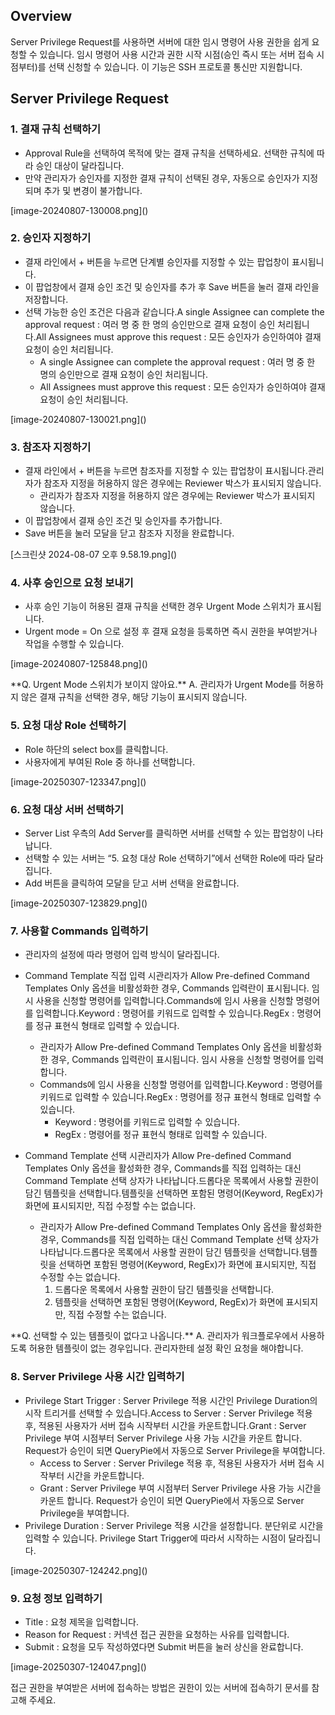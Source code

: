 
## Overview
Server Privilege Request를 사용하면 서버에 대한 임시 명령어 사용 권한을 쉽게 요청할 수 있습니다. 임시 명령어 사용 시간과 권한 시작 시점(승인 즉시 또는 서버 접속 시점부터)를 선택 신청할 수 있습니다. 이 기능은 SSH 프로토콜 통신만 지원합니다.

## Server Privilege Request
### 1. 결재 규칙 선택하기
* Approval Rule을 선택하여 목적에 맞는 결재 규칙을 선택하세요. 선택한 규칙에 따라 승인 대상이 달라집니다.
* 만약 관리자가 승인자를 지정한 결재 규칙이 선택된 경우, 자동으로 승인자가 지정되며 추가 및 변경이 불가합니다.

<p align="center">
<div>[image-20240807-130008.png]()</div>
</p>

### 2. 승인자 지정하기
* 결재 라인에서 + 버튼을 누르면 단계별 승인자를 지정할 수 있는 팝업창이 표시됩니다.
* 이 팝업창에서 결재 승인 조건 및 승인자를 추가 후 Save 버튼을 눌러 결재 라인을 저장합니다.
* 선택 가능한 승인 조건은 다음과 같습니다.A single Assignee can complete the approval request : 여러 명 중 한 명의 승인만으로 결재 요청이 승인 처리됩니다.All Assignees must approve this request : 모든 승인자가 승인하여야 결재 요청이 승인 처리됩니다.
  * A single Assignee can complete the approval request : 여러 명 중 한 명의 승인만으로 결재 요청이 승인 처리됩니다.
  * All Assignees must approve this request : 모든 승인자가 승인하여야 결재 요청이 승인 처리됩니다.

<p align="center">
<div>[image-20240807-130021.png]()</div>
</p>

### 3. 참조자 지정하기
* 결재 라인에서 + 버튼을 누르면 참조자를 지정할 수 있는 팝업창이 표시됩니다.관리자가 참조자 지정을 허용하지 않은 경우에는 Reviewer 박스가 표시되지 않습니다.
  * 관리자가 참조자 지정을 허용하지 않은 경우에는 Reviewer 박스가 표시되지 않습니다.
* 이 팝업창에서 결재 승인 조건 및 승인자를 추가합니다.
* Save 버튼을 눌러 모달을 닫고 참조자 지정을 완료합니다.

<p align="center">
<div>[스크린샷 2024-08-07 오후 9.58.19.png]()</div>
</p>

### 4. 사후 승인으로 요청 보내기
* 사후 승인 기능이 허용된 결재 규칙을 선택한 경우 Urgent Mode 스위치가 표시됩니다.
* Urgent mode = On 으로 설정 후 결재 요청을 등록하면 즉시 권한을 부여받거나 작업을 수행할 수 있습니다.

<p align="center">
<div>[image-20240807-125848.png]()</div>
</p>

<Callout type="important">
**Q. Urgent Mode 스위치가 보이지 않아요.** 
A. 관리자가 Urgent Mode를 허용하지 않은 결재 규칙을 선택한 경우, 해당 기능이 표시되지 않습니다. 
</Callout>

### 5. 요청 대상 Role 선택하기
* Role 하단의 select box를 클릭합니다.
* 사용자에게 부여된 Role 중 하나를 선택합니다.

<p align="center">
<div>[image-20250307-123347.png]()</div>
</p>

### 6. 요청 대상 서버 선택하기
* Server List 우측의 Add Server를 클릭하면 서버를 선택할 수 있는 팝업창이 나타납니다.
* 선택할 수 있는 서버는 “5. 요청 대상 Role 선택하기”에서 선택한 Role에 따라 달라집니다.
* Add 버튼을 클릭하여 모달을 닫고 서버 선택을 완료합니다.

<p align="center">
<div>[image-20250307-123829.png]()</div>
</p>

### 7. 사용할 Commands 입력하기
* 관리자의 설정에 따라 명령어 입력 방식이 달라집니다.
* Command Template 직접 입력 시관리자가 Allow Pre-defined Command Templates Only 옵션을 비활성화한 경우, Commands 입력란이 표시됩니다. 임시 사용을 신청할 명령어를 입력합니다.Commands에 임시 사용을 신청할 명령어를 입력합니다.Keyword : 명령어를 키워드로 입력할 수 있습니다.RegEx : 명령어를 정규 표현식 형태로 입력할 수 있습니다.
  * 관리자가 Allow Pre-defined Command Templates Only 옵션을 비활성화한 경우, Commands 입력란이 표시됩니다. 임시 사용을 신청할 명령어를 입력합니다.
  * Commands에 임시 사용을 신청할 명령어를 입력합니다.Keyword : 명령어를 키워드로 입력할 수 있습니다.RegEx : 명령어를 정규 표현식 형태로 입력할 수 있습니다.
    * Keyword : 명령어를 키워드로 입력할 수 있습니다.
    * RegEx : 명령어를 정규 표현식 형태로 입력할 수 있습니다.

* Command Template 선택 시관리자가 Allow Pre-defined Command Templates Only 옵션을 활성화한 경우, Commands를 직접 입력하는 대신 Command Template 선택 상자가 나타납니다.드롭다운 목록에서 사용할 권한이 담긴 템플릿을 선택합니다.템플릿을 선택하면 포함된 명령어(Keyword, RegEx)가 화면에 표시되지만, 직접 수정할 수는 없습니다.
  * 관리자가 Allow Pre-defined Command Templates Only 옵션을 활성화한 경우, Commands를 직접 입력하는 대신 Command Template 선택 상자가 나타납니다.드롭다운 목록에서 사용할 권한이 담긴 템플릿을 선택합니다.템플릿을 선택하면 포함된 명령어(Keyword, RegEx)가 화면에 표시되지만, 직접 수정할 수는 없습니다.
    1. 드롭다운 목록에서 사용할 권한이 담긴 템플릿을 선택합니다.
    2. 템플릿을 선택하면 포함된 명령어(Keyword, RegEx)가 화면에 표시되지만, 직접 수정할 수는 없습니다.

<Callout type="info">
**Q. 선택할 수 있는 템플릿이 없다고 나옵니다.** 
A. 관리자가 워크플로우에서 사용하도록 허용한 템플릿이 없는 경우입니다. 관리자한테 설정 확인 요청을 해야합니다. 
</Callout>

### 8. Server Privilege 사용 시간 입력하기
* Privilege Start Trigger : Server Privilege 적용 시간인 Privilege Duration의 시작 트리거를 선택할 수 있습니다.Access to Server : Server Privilege 적용 후, 적용된 사용자가 서버 접속 시작부터 시간을 카운트합니다.Grant : Server Privilege 부여 시점부터 Server Privilege 사용 가능 시간을 카운트 합니다. Request가 승인이 되면 QueryPie에서 자동으로 Server Privilege을 부여합니다.
  * Access to Server : Server Privilege 적용 후, 적용된 사용자가 서버 접속 시작부터 시간을 카운트합니다.
  * Grant : Server Privilege 부여 시점부터 Server Privilege 사용 가능 시간을 카운트 합니다. Request가 승인이 되면 QueryPie에서 자동으로 Server Privilege을 부여합니다.
* Privilege Duration : Server Privilege 적용 시간을 설정합니다. 분단위로 시간을 입력할 수 있습니다. Privilege Start Trigger에 따라서 시작하는 시점이 달라집니다.

<p align="center">
<div>[image-20250307-124242.png]()</div>
</p>

### 9. 요청 정보 입력하기
* Title : 요청 제목을 입력합니다.
* Reason for Request : 커넥션 접근 권한을 요청하는 사유를 입력합니다.
* Submit : 요청을 모두 작성하였다면 Submit 버튼을 눌러 상신을 완료합니다.

<p align="center">
<div>[image-20250307-124047.png]()</div>
</p>

접근 권한을 부여받은 서버에 접속하는 방법은 권한이 있는 서버에 접속하기 문서를 참고해 주세요.
